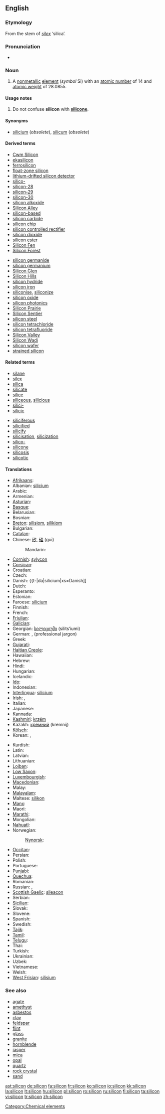 ==English==
{{elements|Si|aluminium|Al|phosphorus|P}}
{{wikipedia}}

===Etymology===
From the stem of {{etyl|la}} ''[[silex]]'' ‘silica’.

===Pronunciation===
* {{IPA|/'sIlIkən/}}

===Noun===
{{en-noun|-}}

# {{chemistry}} A [[nonmetallic]] [[element]] (''symbol'' Si) with an [[atomic number]] of 14 and [[atomic weight]] of 28.0855.

====Usage notes====
# Do not confuse '''silicon''' with '''[[silicone]]'''.

====Synonyms====
* [[silicium]] (''obsolete''), [[silicum]] (''obsolete'')

====Derived terms====
{{top2}}
* [[Cwm Silicon]]
* [[ekasilicon]]
* [[ferrosilicon]]
* [[float-zone silicon]]
* [[lithium-drifted silicon detector]]
* [[silico-]]
* [[silicon-28]]
* [[silicon-29]]
* [[silicon-30]]
* [[silicon alkoxide]]
* [[Silicon Alley]]
* [[silicon-based]]
* [[silicon carbide]]
* [[silicon chip]]
* [[silicon controlled rectifier]]
* [[silicon dioxide]]
* [[silicon ester]]
* [[Silicon Fen]]
* [[Silicon Forest]]
{{mid2}}
* [[silicon germanide]]
* [[silicon germanium]]
* [[Silicon Glen]]
* [[Silicon Hills]]
* [[silicon hydride]]
* [[silicon iron]]
* [[siliconise]], [[siliconize]]
* [[silicon oxide]]
* [[silicon photonics]]
* [[Silicon Prairie]]
* [[Silicon Sentier]]
* [[silicon steel]]
* [[silicon tetrachloride]]
* [[silicon tetrafluoride]]
* [[Silicon Valley]]
* [[Silicon Wadi]]
* [[silicon wafer]]
* [[strained silicon]]
{{bottom}}

====Related terms====
{{top2}}
* [[silane]]
* [[silex]]
* [[silica]]
* [[silicate]]
* [[silice]]
* [[siliceous]], [[silicious]]
* [[silici-]]
* [[silicic]]
{{mid2}}
* [[siliciferous]]
* [[silicified]]
* [[silicify]]
* [[silicisation]], [[silicization]]
* [[silico-]]
* [[silicone]]
* [[silicosis]]
* [[silicotic]]
{{bottom}}

====Translations====
{{trans-top|Si non-metallic }}
* [[Afrikaans]]: {{t-|af|silikon}}
* Albanian: [[silicium#Albanian|silicium]]
* Arabic: {{t-|ar|سليكون|tr=silikó:n|sc=Arab}}
* Armenian: {{t-|hy|սիլիցիում|tr=silits‘ium}}
* [[Asturian]]: {{t+|ast|siliciu}}
* [[Basque]]: {{t-|eu|silizioa}}
* Belarusian: {{t-|be|крэмній|m|tr=krémnij|sc=Cyrl}}
* Bosnian: {{t-|bs|silicijum}}
* [[Breton]]: [[silisiom]], [[silikiom]] {{m}}
* Bulgarian: {{t-|bg|силиций|m|tr=silítsij|sc=Cyrl}}
* [[Catalan]]: {{t-|ca|silici}}
* Chinese: [[矽]], [[硅]] (guī)
*: Mandarin: {{t+|zh|硅}}
* [[Cornish]]: [[sylycon]]
* [[Corsican]]: {{t-|co|siliciu}}
* Croatian: {{t-|hr|silicij}}
* Czech: {{t+|cs|křemík}}
* Danish: {{t-|da|silicium|xs=Danish]]
* Dutch: {{t+|nl|silicium|n|xs=Dutch}}
* Esperanto: {{t-|eo|silicio}}
* Estonian: {{t-|et|räni}}
* Faroese: [[silicium#Faroese|silicium]]
* Finnish: {{t+|fi|pii}}
* French: {{t+|fr|silicium|m}}
* [[Friulian]]: {{tø|fur|silici}}
* [[Galician]]: {{t+|gl|silicio}}
* Georgian: [[სილიციუმი]] (silits‘iumi)
* German: {{t+|de|Silizium|n}}, {{t+|de|Silicium|n}} (professional jargon)
* Greek: {{t+|el|πυρίτιο|n|tr=pyrítio|sc=Grek}}
* [[Gujarati]]: {{t-|gu|સિલિકોન}}
* [[Haitian Creole]]: {{tø|ht|silisyòm}}
* Hawaiian: {{tø|haw|silikone}}
* Hebrew: {{t+|he|צורן|tr=tsoran|sc=Hebr}}
* Hindi: {{t-|hi|सिलिकॉन}}
* Hungarian: {{t+|hu|szilícium}}
* Icelandic: {{t+|is|kísill}}
* [[Ido]]: {{t+|io|siliko}}
* Indonesian: {{t-|id|silikon}}
* [[Interlingua]]: [[silicium#Interlingua|silicium]]
* Irish: {{t-|ga|sileacan}}, {{t-|ga|sileacón}}
* Italian: {{t+|it|silicio|m}}
* Japanese: {{t+|ja|ケイ素|tr=keiso}}
* [[Kannada]]: {{t-|kn|ಸಿಲಿಕಾನ್}}
* [[Kashmiri]]: [[krzém]]
* Kazakh: [[кремний]] (kremnij)
* [[Kölsch]]: {{tø|ksh|Silizium}}
* Korean: {{t+|ko|규소|tr=硅素, 珪素, gyuso}}, {{t+|ko|실리콘|tr=sillikon}}
{{trans-mid}}
* Kurdish: {{t-|ku|sîlîsyûm}}
* Latin: {{t+|la|silicium}}
* Latvian: {{t-|lv|silīcijs}}
* Lithuanian: {{t+|lt|silicis}}
* [[Lojban]]: {{t-|jbo|cancmu}}
* [[Low Saxon]]: {{t-|nds|silizium}}
* [[Luxembourgish]]: {{t-|lb|Silizium}}
* [[Macedonian]]: {{t-|mk|силициум|tr=silitsium|sc=Cyrl}}
* Malay: {{t-|ms|silikon}}
* [[Malayalam]]: {{t-|ml|സിലിക്കണ്‍}}
* Maltese: [[silikon]]
* [[Manx]]: {{t-|gv|shillagon}}
* Maori: {{t-|mi|takawai}}
* [[Marathi]]: {{t-|mr|सिलिकॉन}}
* Mongolian: {{t-|mn|цахиур|tr=tsakhiur|sc=Cyrl}}
* [[Nahuatl]]: {{t-|nah|tecpatli}}
* Norwegian: {{t+|no|silisium}}
*: [[Nynorsk]]: {{t-|nn|silisium}}
* [[Occitan]]: {{t-|oc|silici}}
* Persian: {{t-|fa|سیلیسیم|sc=fa-Arab}}
* Polish: {{t+|pl|krzem|m}}
* Portuguese: {{t+|pt|silício|m}}
* [[Punjabi]]: {{t-|pa|ਸਿਲੀਕੋਨ}}
* [[Quechua]]: {{t-|qu|ullayayaq}}
* Romanian: {{t+|ro|siliciu|n}}
* Russian: {{t+|ru|кремний|m|tr=krémnij|sc=Cyrl}}, {{t|ru|силиций|m|tr=silítsij}}
* [[Scottish Gaelic]]: [[sileacon]]
* Serbian: {{t-|sr|силицијум|m|tr=silicijum|sc=Cyrl}}
* [[Sicilian]]: {{t+|scn|siliciu}}
* Slovak: {{t-|sk|kremík|m}}
* Slovene: {{t+|sl|silicij}}
* Spanish: {{t+|es|silicio|m}}
* Swedish: {{t+|sv|kisel}}
* [[Tajik]]: {{t-|tg|силитсий|tr=silitziy|sc=Cyrl}}
* [[Tamil]]: {{t-|ta|சிலிக்கான்|tr=cilikkan}}
* [[Telugu]]: {{t+|te|సిలికాన్}}
* Thai: {{t-|th|ซิลิคอน|tr=silikhon|sc=Thai}}
* Turkish: {{t+|tr|silisyum}}
* Ukrainian: {{t-|uk|кремній|m|tr=krémnij|sc=Cyrl}}
* Uzbek: {{t-|uz|кремний|sc=Cyrl}}
* Vietnamese: {{t+|vi|silic}}
* Welsh: {{t-|cy|silicon}}
* [[West Frisian]]: [[silisium]]
{{trans-bottom}}

===See also===
* [[agate]]
* [[amethyst]]
* [[asbestos]]
* [[clay]]
* [[feldspar]]
* [[flint]]
* [[glass]]
* [[granite]]
* [[hornblende]]
* [[jasper]]
* [[mica]]
* [[opal]]
* [[quartz]]
* [[rock crystal]]
* [[sand]]

[[Category:Chemical elements]]

[[ast:silicon]]
[[de:silicon]]
[[fa:silicon]]
[[fr:silicon]]
[[ko:silicon]]
[[io:silicon]]
[[kk:silicon]]
[[la:silicon]]
[[lt:silicon]]
[[hu:silicon]]
[[pl:silicon]]
[[ro:silicon]]
[[ru:silicon]]
[[fi:silicon]]
[[ta:silicon]]
[[vi:silicon]]
[[tr:silicon]]
[[zh:silicon]]
